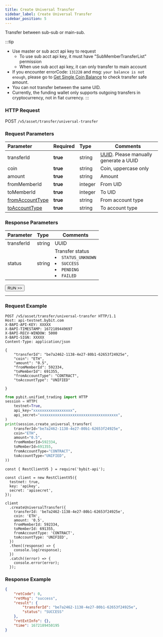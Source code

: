 ```yaml
---
title: Create Universal Transfer
sidebar_label: Create Universal Transfer
sidebar_position: 5
---
```


Transfer between sub-sub or main-sub.

:::tip
* Use master or sub acct api key to request <ul><li>To use sub acct api key, it must have "SubMemberTransferList" permission</li><li>When use sub acct api key, it can only transfer to main account</li></ul>
* If you encounter errorCode: `131228` and msg: `your balance is not enough`, please go to [Get Single Coin Balance](../balance/account-coin-balance#) to check transfer safe amount.
* You can not transfer between the same UID.
* Currently, the funding wallet only supports outgoing transfers in cryptocurrency, not in fiat currency.
:::

### HTTP Request
POST `/v5/asset/transfer/universal-transfer`

### Request Parameters
| Parameter | Required | Type | Comments|
|:----- |:-------|:-----|------ |
|transferId |**true** |string |[UUID](https://www.uuidgenerator.net/dev-corner). Please manually generate a UUID |
|coin |**true** |string |Coin, uppercase only |
|amount |**true** |string |Amount |
|fromMemberId |**true** |integer |From UID |
|toMemberId |**true** |integer |To UID |
|[fromAccountType](../../enum#accounttype) |**true** |string |From account type |
|[toAccountType](../../enum#accounttype) |**true** |string |To account type |

### Response Parameters
| Parameter | Type | Comments|
|:----- |:-----|----- |
|transferId |string|UUID |
|status |string|Transfer status <li>`STATUS_UNKNOWN`</li><li>`SUCCESS`</li><li>`PENDING`</li><li>`FAILED`</li> |

<a href="/api-explorer/v5/asset/unitransfer"><Button>RUN >></Button></a>

---

### Request Example

<Tabs groupId="programming-languages">
<TabItem value="http" label="HTTP">

```http
POST /v5/asset/transfer/universal-transfer HTTP/1.1
Host: api-testnet.bybit.com
X-BAPI-API-KEY: XXXXX
X-BAPI-TIMESTAMP: 1672189449697
X-BAPI-RECV-WINDOW: 5000
X-BAPI-SIGN: XXXXX
Content-Type: application/json

{
    "transferId": "be7a2462-1138-4e27-80b1-62653f24925e",
    "coin": "ETH",
    "amount": "0.5",
    "fromMemberId": 592334,
    "toMemberId": 691355,
    "fromAccountType": "CONTRACT",
    "toAccountType": "UNIFIED"

}
```

</TabItem>
<TabItem value="python" label="Python">

```python
from pybit.unified_trading import HTTP
session = HTTP(
    testnet=True,
    api_key="xxxxxxxxxxxxxxxxxx",
    api_secret="xxxxxxxxxxxxxxxxxxxxxxxxxxxxxxxxxxxx",
)
print(session.create_universal_transfer(
    transferId="be7a2462-1138-4e27-80b1-62653f24925e",
    coin="ETH",
    amount="0.5",
    fromMemberId=592334,
    toMemberId=691355,
    fromAccountType="CONTRACT",
    toAccountType="UNIFIED",
))
```

</TabItem>

<TabItem value="Node" label="Node.js">

```n4js
const { RestClientV5 } = require('bybit-api');

const client = new RestClientV5({
  testnet: true,
  key: 'apikey',
  secret: 'apisecret',
});

client
  .createUniversalTransfer({
    transferId: 'be7a2462-1138-4e27-80b1-62653f24925e',
    coin: 'ETH',
    amount: '0.5',
    fromMemberId: 592334,
    toMemberId: 691355,
    fromAccountType: 'CONTRACT',
    toAccountType: 'UNIFIED',
  })
  .then((response) => {
    console.log(response);
  })
  .catch((error) => {
    console.error(error);
  });
```

</TabItem>
</Tabs>

### Response Example

```json
{
    "retCode": 0,
    "retMsg": "success",
    "result": {
        "transferId": "be7a2462-1138-4e27-80b1-62653f24925e",
        "status": "SUCCESS"
    },
    "retExtInfo": {},
    "time": 1672189450195
}
```
